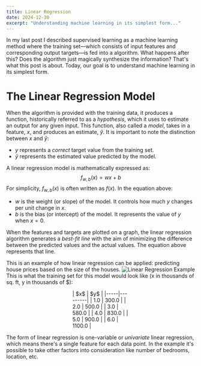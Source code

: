 ```yaml
---
title: Linear Regression
date: 2024-12-30
excerpt: "Understanding machine learning in its simplest form..."
---
```

In my last post I described supervised learning as a machine learning method where the training set—which consists of input features and corresponding output targets—is fed into a algorithm. What happens after this? Does the algorithm just magically synthesize the information? That's what this post is about. Today, our goal is to understand machine learning in its simplest form.

# The Linear Regression Model
When the algorithm is provided with the training data, it produces a function, historically referred to as a _hypothesis_, which it uses to estimate an output for any given input. This function, also called a _model_, takes in a feature, $x$, and produces an estimate, $\hat{y}$. It is important to note the distinction between $x$ and $\hat{y}$:
- $y$ represents a _correct_ target value from the training set.
- $\hat{y}$ represents the estimated value predicted by the model.

A linear regression model is mathematically expressed as:
$$
f_{w,b}(x) = wx + b
$$
For simplicity, $f_{w,b}(x)$ is often written as $f(x)$. In the equation above:
- $w$ is the weight (or slope) of the model. It controls how much $y$ changes per unit change in $x$.
- $b$ is the bias (or intercept) of the model. It represents the value of $y$ when $x = 0$.

When the features and targets are plotted on a graph, the linear regression algorithm generates a _best-fit line_ with the aim of minimizing the difference between the predicted values and the actual values. The equation above represents that line.

This is an example of how linear regression can be applied: predicting house prices based on the size of the houses.
![Linear Regression Example](../images/linear_regression.png)
This is what the training set for this model would look like (x in thousands of sq. ft, y in thousands of $):
<div style="width: 30%; margin: auto;">
| $x$ |   $y$   |
|-----|---------|
| 1.0 |  300.0  |
| 2.0 |  500.0  |
| 3.0 |  580.0  |
| 4.0 |  830.0  |
| 5.0 |  900.0  |
| 6.0 | 1100.0  |
</div>

The form of linear regression is one-variable or _univariate_ linear regression, which means there's a single feature for each data point. In the example it's possible to take other factors into consideration like number of bedrooms, location, etc.
